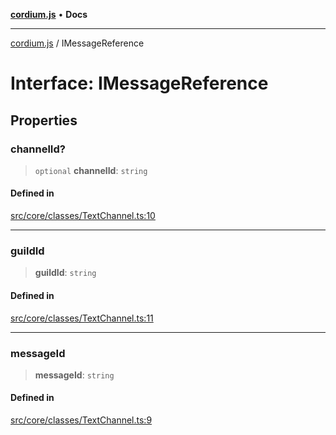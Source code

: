 [**cordium.js**](../README.mdx) • **Docs**

***

[cordium.js](../globals.mdx) / IMessageReference

# Interface: IMessageReference

## Properties

### channelId?

> `optional` **channelId**: `string`

#### Defined in

[src/core/classes/TextChannel.ts:10](https://github.com/devdimer/cordium.js/blob/e371e1ca62e6613420e96362d2170ac2af18a382/src/core/classes/TextChannel.ts#L10)

***

### guildId

> **guildId**: `string`

#### Defined in

[src/core/classes/TextChannel.ts:11](https://github.com/devdimer/cordium.js/blob/e371e1ca62e6613420e96362d2170ac2af18a382/src/core/classes/TextChannel.ts#L11)

***

### messageId

> **messageId**: `string`

#### Defined in

[src/core/classes/TextChannel.ts:9](https://github.com/devdimer/cordium.js/blob/e371e1ca62e6613420e96362d2170ac2af18a382/src/core/classes/TextChannel.ts#L9)
